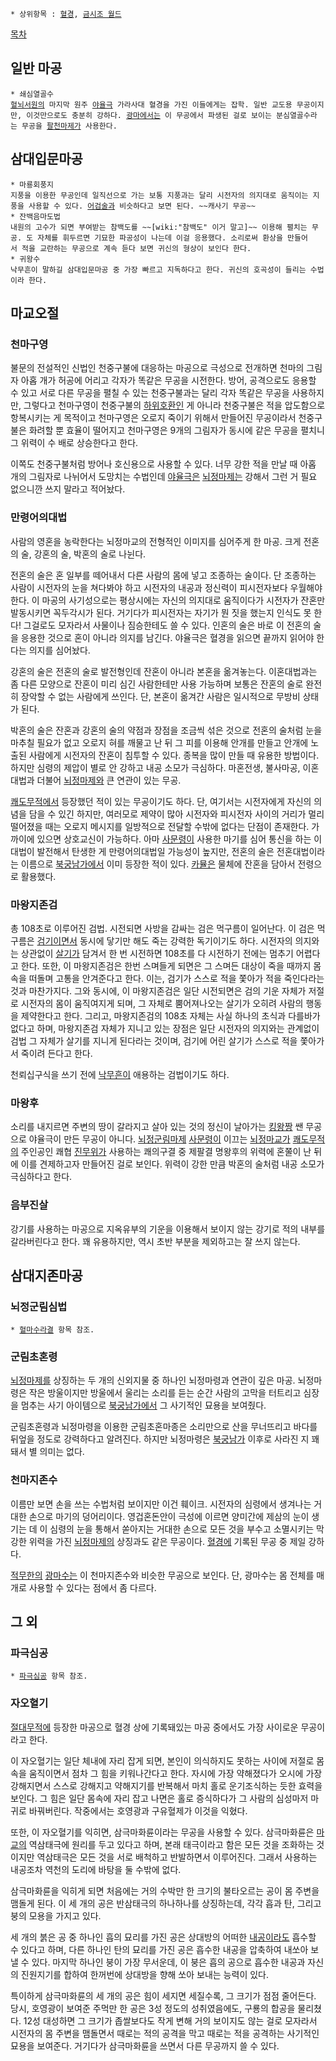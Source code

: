  * 상위항목 : [[혈경]], [[금시조 월드]]
[[목차]]
== 일반 마공 ==
 * 쇄심열골수
 [[혈뇌서원]]의 마지막 원주 [[야율극]] 가라사대 혈경을 가진 이들에게는 잡학. 일반 교도용 무공이지만, 이것만으로도 충분히 강하다. [[광마]]에서는 이 무공에서 파생된 걸로 보이는 분심열골수라는 무공을 [[팔천마제]]가 사용한다. 
 
== 삼대입문마공 ==
 * 마룡회풍지
 지풍을 이용한 무공인데 일직선으로 가는 보통 지풍과는 달리 시전자의 의지대로 움직이는 지풍을 사용할 수 있다. [[어검술]]과 비슷하다고 보면 된다. ~~캐사기 무공~~
 * 잔백음마도법
 내원의 고수가 되면 부여받는 참백도를 ~~[wiki:"참백도" 이거 말고]~~ 이용해 펼치는 무공. 도 자체를 휘두르면 기묘한 파공성이 나는데 이걸 응용했다. 소리로써 환상을 만들어서 적을 교란하는 무공으로 계속 듣다 보면 귀신의 형상이 보인다 한다.
 * 귀왕수
 낙무흔이 말하길 삼대입문마공 중 가장 빠르고 지독하다고 한다. 귀신의 호곡성이 들리는 수법이라 한다. 

== 마교오절 ==
=== 천마구영 ===
불문의 전설적인 신법인 천중구불에 대응하는 마공으로 극성으로 전개하면 천마의 그림자 아홉 개가 허공에 어리고 각자가 똑같은 무공을 시전한다. 방어, 공격으로도 응용할 수 있고 서로 다른 무공을 펼칠 수 있는 천중구불과는 달리 각자 똑같은 무공을 사용하지만, 그렇다고 천마구영이 천중구불의 [[하위호환]]인 게 아니라 천중구불은 적을 압도함으로 항복시키는 게 목적이고 천마구영은 오로지 죽이기 위해서 만들어진 무공이라서 천중구불은 화려할 뿐 효율이 떨어지고 천마구영은 9개의 그림자가 동시에 같은 무공을 펼치니 그 위력이 수 배로 상승한다고 한다. 

이쪽도 천중구불처럼 방어나 호신용으로 사용할 수 있다. 너무 강한 적을 만날 때 아홉 개의 그림자로 나뉘어서 도망치는 수법인데 [[야율극]]은 [[뇌정마제]]는 강해서 그런 거 필요 없으니깐 쓰지 말라고 적어놨다. 

=== 만령어의대법 ===
사람의 영혼을 농락한다는 뇌정마교의 전형적인 이미지를 심어주게 한 마공. 크게 전혼의 술, 강혼의 술, 박혼의 술로 나뉜다. 

전혼의 술은 혼 일부를 떼어내서 다른 사람의 몸에 넣고 조종하는 술이다. 단 조종하는 사람이 시전자의 눈을 쳐다봐야 하고 시전자의 내공과 정신력이 피시전자보다 우월해야 한다. 이 마공의 사기성으로는 평상시에는 자신의 의지대로 움직이다가 시전자가 잔혼만 발동시키면 꼭두각시가 된다. 거기다가 피시전자는 자기가 뭔 짓을 했는지 인식도 못 한다! 그걸로도 모자라서 사물이나 짐승한테도 쓸 수 있다. 인혼의 술은 바로 이 전혼의 술을 응용한 것으로 혼이 아니라 의지를 남긴다. 야율극은 혈경을 읽으면 끝까지 읽어야 한다는 의지를 심어놨다. 

강혼의 술은 전혼의 술로 발전형인데 잔혼이 아니라 본혼을 옮겨놓는다. 이혼대법과는 좀 다른 모양으로 잔혼이 미리 심긴 사람한테만 사용 가능하며 보통은 잔혼의 술로 완전히 장악할 수 없는 사람에게 쓰인다. 단, 본혼이 옮겨간 사람은 일시적으로 무방비 상태가 된다. 

박혼의 술은 잔혼과 강혼의 술의 약점과 장점을 조금씩 섞은 것으로 전혼의 술처럼 눈을 마추칠 필요가 없고 오로지 혀를 깨물고 난 뒤 그 피를 이용해 안개를 만들고 안개에 노출된 사람에게 시전자의 잔혼이 침투할 수 있다. 종복을 많이 만들 때 유용한 방법이다. 하지만 심령의 제압이 별로 안 강하고 내공 소모가 극심하다. 마혼전생, 불사마공, 이혼대법과 더불어 [[뇌정마제]]와 큰 연관이 있는 무공.

[[쾌도무적]]에서 등장했던 적이 있는 무공이기도 하다. 단, 여기서는 시전자에게 자신의 의념을 담을 수 있긴 하지만, 여러모로 제약이 많아 시전자와 피시전자 사이의 거리가 멀리 떨어졌을 때는 오로지 메시지를 일방적으로 전달할 수밖에 없다는 단점이 존재한다. 가까이에 있으면 상호교신이 가능하다. 아마 [[사문령]]이 사용한 마기를 심어 통신을 하는 이 대법이 발전해서 탄생한 게 만령어의대법일 가능성이 높지만, 전혼의 술은 전혼대법이라는 이름으로 [[북궁남가]]에서 이미 등장한 적이 있다. [[카뮬]]은 물체에 잔혼을 담아서 전령으로 활용했다.

=== 마왕지존검 ===
총 108초로 이루어진 검법. 시전되면 사방을 감싸는 검은 먹구름이 일어난다. 이 검은 먹구름은 [[검기]]이면서 동시에 닿기만 해도 죽는 강력한 독기이기도 하다. 시전자의 의지와는 상관없이 [[살기]]가 담겨서 한 번 시전하면 108초를 다 시전하기 전에는 멈추기 어렵다고 한다. 또한, 이 마왕지존검은 한번 스며들게 되면은 그 스며든 대상이 죽을 때까지 몸속을 떠돌며 고통을 안겨준다고 한다. 이는, 검기가 스스로 적을 쫓아가 적을 죽인다라는 것과 마찬가지다. 그와 동시에, 이 마왕지존검은 일단 시전되면은 검의 기운 자체가 저절로 시전자의 몸이 움직여지게 되며, 그 자체로 뿜어져나오는 살기가 오히려 사람의 행동을 제약한다고 한다. 그리고, 마왕지존검의 108초 자체는 사실 하나의 초식과 다를바가 없다고 하며, 마왕지존검 자체가 지니고 있는 장점은 일단 시전자의 의지와는 관계없이 검법 그 자체가 살기를 지니게 된다라는 것이며, 검기에 어린 살기가 스스로 적을 쫓아가서 죽이려 든다고 한다. 

천뢰십구식을 쓰기 전에 [[낙무흔]]이 애용하는 검법이기도 하다.

=== 마왕후 ===
소리를 내지르면 주변의 땅이 갈라지고 살아 있는 것의 정신이 날아가는 [[킹왕짱]] 쌘 무공으로 야율극이 만든 무공이 아니다. [[뇌정군림마제]] [[사문령]]이 이끄는 [[뇌정마교]]가 [[쾌도무적]]의 주인공인 쾌협 [[진무위]]가 사용하는 쾌의구결 중 제팔결 명왕후의 위력에 혼쭐이 난 뒤에 이를 견제하고자 만들어진 걸로 보인다. 위력이 강한 만큼 박혼의 술처럼 내공 소모가 극심하다고 한다.

=== 음부진살 ===
강기를 사용하는 마공으로 지옥유부의 기운을 이용해서 보이지 않는 강기로 적의 내부를 갈라버린다고 한다. 꽤 유용하지만, 역시 초반 부분을 제외하고는 잘 쓰지 않는다.

== 삼대지존마공 ==
=== 뇌정군림심법 ===
 * [[혈마수라결]] 항목 참조.
 
=== 군림초혼령 ===
[[뇌정마제]]를 상징하는 두 개의 신외지물 중 하나인 뇌정마령과 연관이 깊은 마공. 뇌정마령은 작은 방울이지만 방울에서 울리는 소리를 듣는 순간 사람의 고막을 터트리고 심장을 멈추는 사기 아이템으로 [[북궁남가]]에서 그 사기적인 묘용을 보여줬다.

군림초혼령과 뇌정마령을 이용한 군림초혼마종은 소리만으로 산을 무너뜨리고 바다를 뒤엎을 정도로 강력하다고 알려진다. 하지만 뇌정마령은 [[북궁남가]] 이후로 사라진 지 꽤 돼서 별 의미는 없다.

=== 천마지존수 ===
이름만 보면 손을 쓰는 수법처럼 보이지만 이건 훼이크. 시전자의 심령에서 생겨나는 거대한 손으로 마기의 덩어리이다. 영겁혼돈안이 극성에 이르면 양미간에 제삼의 눈이 생기는 데 이 심령의 눈을 통해서 쏟아지는 거대한 손으로 모든 것을 부수고 소멸시키는 막강한 위력을 가진 [[뇌정마제]]의 상징과도 같은 무공이다. [[혈경]]에 기록된 무공 중 제일 강하다. 

[[적무한]]의 [[광마수]]는 이 천마지존수와 비슷한 무공으로 보인다. 단, 광마수는 몸 전체를 매개로 사용할 수 있다는 점에서 좀 다르다.

== 그 외 ==
=== 파극심공 ===
 * [[파극심공]] 항목 참조.

=== 자오혈기 ===
[[절대무적]]에 등장한 마공으로 혈경 상에 기록돼있는 마공 중에서도 가장 사이로운 무공이라고 한다.

이 자오혈기는 일단 체내에 자리 잡게 되면, 본인이 의식하지도 못하는 사이에 저절로 몸속을 움직이면서 점차 그 힘을 키워나간다고 한다. 자시에 가장 약해졌다가 오시에 가장 강해지면서 스스로 강해지고 약해지기를 반복해서 마치 홀로 운기조식하는 듯한 효력을 보인다. 그 힘은 일단 몸속에 자리 잡고 나면은 홀로 증식하다가 그 사람의 심성마저 마귀로 바꿔버린다. 작중에서는 호영광과 구유혈제가 이것을 익혔다. 

또한, 이 자오혈기를 익히면, 삼극마화륜이라는 무공을 사용할 수 있다. 삼극마화륜은 [[마교]]의 역삼태극에 원리를 두고 있다고 하며, 본래 태극이라고 함은 모든 것을 조화하는 것이지만 역삼태극은 모든 것을 서로 배척하고 반발하면서 이루어진다. 그래서 사용하는 내공조차 역천의 도리에 바탕을 둘 수밖에 없다.

삼극마화륜을 익히게 되면 처음에는 거의 수박만 한 크기의 불타오르는 공이 몸 주변을 맴돌게 된다. 이 세 개의 공은 반삼태극의 하나하나를 상징하는데, 각각 흡과 탄, 그리고 붕의 모용을 가지고 있다.

세 개의 붉은 공 중 하나인 흡의 묘리를 가진 공은 상대방의 어떠한 [[내공]]이라도 흡수할 수 있다고 하며, 다른 하나인 탄의 묘리를 가진 공은 흡수한 내공을 압축하여 내쏘아 보낼 수 있다. 마지막 하나인 붕이 가장 무서운데, 이 붕은 흡의 공으로 흡수한 내공과 자신의 진원지기를 합하여 한꺼번에 상대방을 향해 쏘아 보내는 능력이 있다. 

특이하게 삼극마화륜의 세 개의 공은 힘이 세지면 세질수록, 그 크기가 점점 줄어든다. 당시, 호영광이 보여준 주먹만 한 공은 3성 정도의 성취였음에도, 구룡의 합공을 물리쳤다. 12성 대성하면 그 크기가 좁쌀보다도 작게 변해 거의 보이지도 않는 걸로 모자라서 시전자의 몸 주변을 맴돌면서 때로는 적의 공격을 막고 때로는 적을 공격하는 사기적인 묘용을 보여준다. 거기다가 삼극마화륜을 쓰면서 다른 무공까지 쓸 수 있다.

